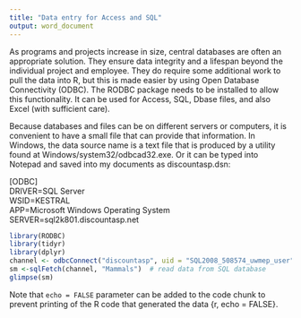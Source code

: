 ```yaml
---
title: "Data entry for Access and SQL"
output: word_document
---
```


As programs and projects increase in size, central databases are often an appropriate solution. They ensure data integrity and a lifespan beyond the individual project and employee. They do require some additional work to pull the data into R, but this is made easier by using Open Database Connectivity (ODBC). The RODBC package needs to be installed to allow this functionality. It can be used for Access, SQL, Dbase files, and also Excel (with sufficient care).

Because databases and files can be on different servers or computers, it is convenient to have a small file that can provide that information. In Windows, the data source name is a text file that is produced by a utility found at Windows/system32/odbcad32.exe. Or it can be typed into Notepad and saved into my documents as discountasp.dsn:

[ODBC]  
DRIVER=SQL Server  
WSID=KESTRAL  
APP=Microsoft Windows Operating System  
SERVER=sql2k801.discountasp.net


```r
library(RODBC)
library(tidyr)
library(dplyr)
channel <- odbcConnect("discountasp", uid = "SQL2008_508574_uwmep_user", pwd = "Manis9") #this creates a connection to the database and reads the server from discountasp.dsn, and provides user credentials.
sm <-sqlFetch(channel, "Mammals")  # read data from SQL database
glimpse(sm)
```


Note that `echo = FALSE` parameter can be added to the code chunk to prevent printing of the R code that generated the data {r, echo = FALSE}.

